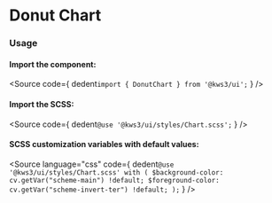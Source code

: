 
<Version />

# Donut Chart

<Meta of={Stories} />
<Canvas of={Stories.Main} />
<Controls />

### Usage
#### Import the component:
<Source
  code={
    dedent`import { DonutChart } from '@kws3/ui';`
  }
/>

#### Import the SCSS:
<Source
  code={
    dedent`@use '@kws3/ui/styles/Chart.scss';`
  }
/>

#### SCSS customization variables with default values:
<Source
  language="css"
  code={
    dedent`
      @use '@kws3/ui/styles/Chart.scss' with (
        $background-color: cv.getVar("scheme-main") !default;
        $foreground-color: cv.getVar("scheme-invert-ter") !default;
      );
    `
  }
/>
